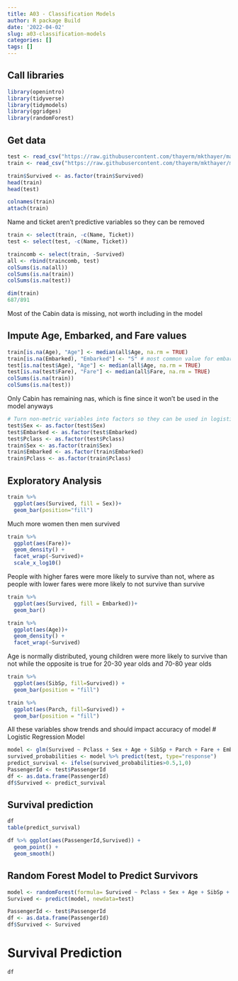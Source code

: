 ```yaml
---
title: A03 - Classification Models
author: R package Build
date: '2022-04-02'
slug: a03-classification-models
categories: []
tags: []
---
```

## Call libraries
```r
library(openintro)
library(tidyverse)
library(tidymodels)
library(ggridges)
library(randomForest)
```
## Get data
```r
test <- read_csv("https://raw.githubusercontent.com/thayerm/mkthayer/main/content/post/2022-04-02-a03-classification-models/data/titanic_test.csv")
train <- read_csv("https://raw.githubusercontent.com/thayerm/mkthayer/main/content/post/2022-04-02-a03-classification-models/data/titanic_train.csv")

```
```r
train$Survived <- as.factor(train$Survived)
head(train)
head(test)
```

```r
colnames(train)
attach(train)
```
Name and ticket aren't predictive variables so they can be removed
```r
train <- select(train, -c(Name, Ticket))
test <- select(test, -c(Name, Ticket))
```


```r
traincomb <- select(train, -Survived)
all <- rbind(traincomb, test)
colSums(is.na(all))
colSums(is.na(train))
colSums(is.na(test))
```

```r
dim(train)
687/891

```
Most of the Cabin data is missing, not worth including in the model


## Impute Age, Embarked, and Fare values
```r
train[is.na(Age), "Age"] <- median(all$Age, na.rm = TRUE)
train[is.na(Embarked), "Embarked"] <- "S" # most common value for embarked
test[is.na(test$Age), "Age"] <- median(all$Age, na.rm = TRUE)
test[is.na(test$Fare), "Fare"] <- median(all$Fare, na.rm = TRUE)
colSums(is.na(train))
colSums(is.na(test))
```
Only Cabin has remaining nas, which is fine since it won't be used in the model anyways
```r
# Turn non-metric variables into factors so they can be used in logistic model
test$Sex <- as.factor(test$Sex)
test$Embarked <- as.factor(test$Embarked)
test$Pclass <- as.factor(test$Pclass)
train$Sex <- as.factor(train$Sex)
train$Embarked <- as.factor(train$Embarked)
train$Pclass <- as.factor(train$Pclass)
```
## Exploratory Analysis
```r
train %>%
  ggplot(aes(Survived, fill = Sex))+
  geom_bar(position="fill")
```
Much more women then men survived

```r
train %>%
  ggplot(aes(Fare))+
  geom_density() +
  facet_wrap(~Survived)+
  scale_x_log10()

```
People with higher fares were more likely to survive than not, where as people with lower fares were more likely to not survive than survive


```r
train %>%
  ggplot(aes(Survived, fill = Embarked))+
  geom_bar()
```


```r
train %>%
  ggplot(aes(Age))+
  geom_density() +
  facet_wrap(~Survived)
```
Age is normally distributed, young children were more likely to survive than not while the opposite is true for 20-30 year olds and 70-80 year olds
```r
train %>% 
  ggplot(aes(SibSp, fill=Survived)) +
  geom_bar(position = "fill")
```
```r
train %>% 
  ggplot(aes(Parch, fill=Survived)) +
  geom_bar(position = "fill")
```
All these variables show trends and should impact accuracy of model
# Logistic Regression Model
```r
model <- glm(Survived ~ Pclass + Sex + Age + SibSp + Parch + Fare + Embarked, data = train, family = "binomial")
survived_probabilities <- model %>% predict(test, type="response")
predict_survival <- ifelse(survived_probabilities>0.5,1,0)
PassengerId <- test$PassengerId
df <- as.data.frame(PassengerId)
df$Survived <- predict_survival


```
## Survival prediction
```r
df
table(predict_survival)
```
```r
df %>% ggplot(aes(PassengerId,Survived)) +
  geom_point() +
  geom_smooth()
```



## Random Forest Model to Predict Survivors
```r
model <- randomForest(formula= Survived ~ Pclass + Sex + Age + SibSp + Parch + Fare + Embarked, data = train, ntrees= 100)
Survived <- predict(model, newdata=test)
```
```r
PassengerId <- test$PassengerId
df <- as.data.frame(PassengerId)
df$Survived <- Survived
```
# Survival Prediction
```r
df
```




